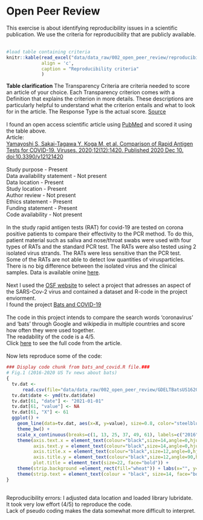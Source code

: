 # Open Peer Review 

This exercise is about identifying reproducibility issues in a scientific publication. We use the criteria for reproducibility that are publicly available.
<br> <br>
```r
#load table containing criteria
knitr::kable(read_excel("data/data_raw/002_open_peer_review/reproducibility_criteria.xlsx"), 
             align = 'c', 
             caption = "Reproducibility criteria"
             )
```
__Table clarification__ The Transparency Criteria are criteria needed to score an article of your choice. Each Transparency criterion comes with a Definition that explains the criterion in more details. These descriptions are particularly helpful to understand what the criterion entails and what to look for in the article. The Response Type is the actual score.  [Source](https://www.researchgate.net/publication/340244621_Reproducibility_and_reporting_practices_in_COVID-19_preprint_manuscripts/fulltext/5e81f9fd92851caef4ae37ba/Reproducibility-and-reporting-practices-in-COVID-19-preprint-manuscripts.pdf)
<br> <br>
I found an open access scientific article using [PubMed](https://pubmed.ncbi.nlm.nih.gov/) and scored it using the table above.
<br> 
Article: <br>
[Yamayoshi S, Sakai-Tagawa Y, Koga M, et al. Comparison of Rapid Antigen Tests for COVID-19. Viruses. 2020;12(12):1420. Published 2020 Dec 10. doi:10.3390/v12121420](https://pubmed.ncbi.nlm.nih.gov/33322035/)
<br> <br>
Study purpose   -   Present <br>
Data availability statement   -   Not present <br>
Data location   -   Present <br>
Study location    -   Present <br>
Author review   -   Not present <br>
Ethics statement    -   Present <br>
Funding statement   -   Present <br>
Code availability   -   Not present
<br> <br>
In the study rapid antigen tests (RAT) for covid-19 are tested on corona positive patients to compare their effectivity to the PCR method. To do this, patient material such as saliva and nose/throat swabs were used with four types of RATs and the standard PCR test. The RATs were also tested using 2 isolated virus strands. The RATs were less sensitive than the PCR test. Some of the RATs are not able to detect low quantities of virusparticles. There is no big difference between the isolated virus and the clinical samples. 
Data is available onine [here](https://www.mdpi.com/1999-4915/12/12/1420/s1).
<br> <br>
Next I used the [OSF website](https://osf.io/) to select a project that adresses an aspect of the SARS-Cov-2 virus and contained a dataset and R-code in the project enviorment. <br>
I found the project [Bats and COVID-19](https://osf.io/wxh6a/)
<br> <br> 
The code in this project intends to compare the search words 'coronavirus' and 'bats' through Google and wikipedia in multiple countries and score how often they were used together. <br>
The readability of the code is a 4/5. 
<br>
Click [here](data/data_raw/002_open_peer_review/bats_and_covid.R) to see the full code from the article.
<br> <br> 
Now lets reproduce some of the code: 
<br>
``` r
### Display code chunk from bats_and_covid.R file.###
# Fig.1 (2016-2020 US Tv news about bats) 
{
  tv.dat <- 
      read.csv(file="data/data_raw/002_open_peer_review/GDELTBatsUS1620.csv")
  tv.dat$date <- ymd(tv.dat$date)
  tv.dat[61, "date"] <- "2021-01-01"
  tv.dat[61, "value"] <- NA
  tv.dat[61, "X"] <- 61
  ggplot() + 
    geom_line(data=tv.dat, aes(x=X, y=value), size=0.8, color="steelblue", linetype="solid") + 
    theme_bw() + 
    scale_x_continuous(breaks=c(1, 13, 25, 37, 49, 61), labels=c("2016", "2017", "2018", "2019", "2020", "2021")) +
    theme(axis.text.x = element_text(colour="black",size=14,angle=0,hjust=.5,vjust=.5,face="plain"),
          axis.text.y = element_text(colour="black",size=14,angle=0,hjust=1,vjust=0,face="plain"),  
          axis.title.x = element_text(colour="black",size=12,angle=0,hjust=.5,vjust=.5,face="plain"),
          axis.title.y = element_text(colour="black",size=12,angle=90,hjust=.5,vjust=.5,face="plain"),
          plot.title = element_text(size=22, face="bold")) +
    theme(strip.background =element_rect(fill="wheat")) + labs(x="", y="") +
    theme(strip.text = element_text(colour = "black", size=14, face="bold"))
}
``` 
<br>
Reproducibility errors: I adjusted data location and loaded library lubridate.
<br>
It took very low effort (4/5) to reproduce the code. 
<br>
Lack of pseudo coding makes the data somewhat more difficult to interpret. 
